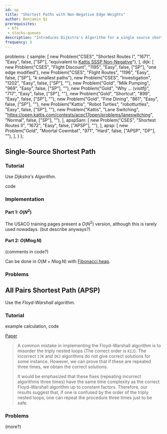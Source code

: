 ```yaml
---
id: sp
title: "Shortest Paths with Non-Negative Edge Weights"
author: Benjamin Qi
prerequisites: 
 - bfs
 - stacks-queues
description: "Introduces Dijkstra's Algorithm for a single source shortest path as well as Floyd-Warshall for All-Pairs Shortest Path."
frequency: 3
---
```



  problems: {
    sample: [
      new Problem("CSES", "Shortest Routes I", "1671", "Easy", false, ["SP"], "equivalent to [Kattis SSSP Non-Negative](https://open.kattis.com/problems/shortestpath1)"),
    ],
    dijk: [
      new Problem("CSES", "Flight Discount", "1195", "Easy", false, ["SP"], "one edge modified"),
      new Problem("CSES", "Flight Routes", "1196", "Easy", false, ["SP"], "$k$ smallest paths"),
      new Problem("CSES", "Investigation", "1202", "Easy", false, ["SP"], ""),
      new Problem("Gold", "Milk Pumping", "969", "Easy", false, ["SP"], ""),
      new Problem("Gold", "Why ... (visitfj)", "717", "Easy", false, ["SP"], ""),
      new Problem("Gold", "Shortcut", "899", "Easy", false, ["SP"], ""),
      new Problem("Gold", "Fine Dining", "861", "Easy", false, ["SP"], ""),
      new Problem("Kattis", "Robot Turtles", "robotturtles", "Easy", false, ["SP"], ""),
      new Problem("Kattis", "Lane Switching", "https://open.kattis.com/contests/acpc17open/problems/laneswitching", "Normal", false, ["SP"], ""),
    ],
    apspSam: [
      new Problem("CSES", "Shortest Routes II", "1672", "Easy", false, ["APSP"], ""),
    ],
    apsp: [
      new Problem("Gold", "Moortal Cowmbat", "971", "Hard", false, ["APSP", "DP"], ""),
    ],
  }
};

## Single-Source Shortest Path

<Problems problems={metadata.problems.sample} />

### Tutorial

Use *Dijkstra's Algorithm*. 

<Resources>
  <Resource source="CPH" title="13.2 - Dijkstra" starred>code</Resource>
  <Resource source="cp-algo" title="Dijkstra (Dense Graphs)" url="graph/dijkstra_dense.html"></Resource>
  <Resource source="cp-algo" title="Dijkstra (Sparse Graphs)" url="graph/dijkstra_sparse.html"></Resource>
  <Resource source="CPC" title="8 - Graphs 2" url="08_graphs_2"></Resource>
</Resources>


### Implementation

#### Part 1: $O(N^2)$

The USACO training pages present a $O(N^2)$ version, although this is rarely used nowadays. (but describe anyways?)

<IncompleteSection />

#### Part 2: $O(M\log N)$

<Resources>
  <Resource source="Benq" title="Dijkstra" url="https://github.com/bqi343/USACO/blob/master/Implementations/content/graphs%20(12)/Basics/Dijkstra%20(7.3).h"> </Resource>
</Resources>

<IncompleteSection />

(comments in code?)

<Optional title="Faster Dijkstra">

Can be done in $O(M+N\log N)$ with [Fibonacci heap](https://en.wikipedia.org/wiki/Fibonacci_heap).

</Optional>

### Problems 

<Problems problems={metadata.problems.dijk} />

## All Pairs Shortest Path (APSP)

<Problems problems={metadata.problems.apspSam} />

Use the *Floyd-Warshall* algorithm.

### Tutorial

<Resources>
  <Resource source="CPH" title="13.3 - Floyd-Warshall" starred>example calculation, code</Resource>
  <Resource source="PAPS" title="12.3.3"></Resource>
  <Resource source="cp-algo" title="Floyd-Warshall" url="graph/all-pair-shortest-path-floyd-warshall.html"></Resource>
</Resources>

<Optional title="Incorrect Floyd-Warshall">

[Paper](https://arxiv.org/pdf/1904.01210.pdf)

> A common mistake in implementing the Floyd–Warshall algorithm is to
misorder the triply nested loops (The correct order is `KIJ`). The incorrect
`IJK` and `IKJ` algorithms do not give correct solutions for some instance. However, we can prove that if these are repeated three times, we obtain the correct solutions.
>
> It would be emphasized that these fixes (repeating incorrect algorithms three
times) have the same time complexity as the correct Floyd–Warshall algorithm
up to constant factors. Therefore, our results suggest that, if one is confused by
the order of the triply nested loops, one can repeat the procedure three times
just to be safe.

</Optional>

### Problems

<Problems problems={metadata.problems.apsp} />

(more?)